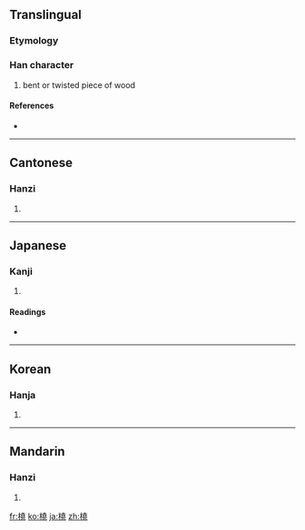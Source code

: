 {{also|桡}}
==Translingual==

===Etymology===
{{Han compound|木|堯|c1=s|c2=p|t1=wood|ls=psc}}

===Han character===
{{Han char|rn=75|rad=木|as=12|sn=16|four=4491<sub>1</sub>|canj=木土土山 (DGGU)}}

# bent or twisted piece of wood

====References====
* {{Han ref|kx=0552.250|dkj=15521|dj=0941.140|hdz=21286.080|uh=6A48|ud=27208|bh=BEF8|bd=48888}}

----

==Cantonese==

===Hanzi===
{{yue-hanzi|jyut=|y=naau4|sim=桡}}

# {{defn|Cantonese}}

----

==Japanese==

===Kanji===
{{ja-kanji|grade=|rs=木12}}

# {{defn|Japanese}}

====Readings====
* {{ja-readings|on=[[どう]] (dō), [[じょう]] (jō), [[にょう]] (nyō)|kun=[[たわむ]] (tawamu), [[かじ]] (kaji)}}

----

==Korean==

===Hanja===
{{ko-hanja|hangeul=요|eumhun=|rv=yo|mr=yo|y=yo}}

# {{defn|Korean}}

----

==Mandarin==

===Hanzi===
{{cmn-hanzi|sim=桡|pin=[[náo]] ([[nao2]]), [[ráo]] ([[rao2]])|wg=nao<sup>2</sup>, jao<sup>2</sup>}}

# {{defn|Mandarin}}

[[fr:橈]]
[[ko:橈]]
[[ja:橈]]
[[zh:橈]]